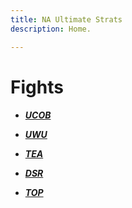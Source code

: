 ```yaml
---
title: NA Ultimate Strats
description: Home.

---
```


<h1>Fights </h1>

<h5>

- [**UCOB**](/guides/ucob/)

- [**UWU**](/guides/uwu/)

- [**TEA**](/guides/tea/) 

- [**DSR**](/guides/dsr/) 

- [**TOP**](/guides/top/) 
</h5>